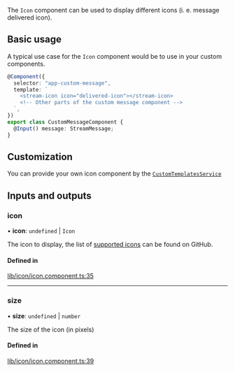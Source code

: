 The `Icon` component can be used to display different icons (i. e. message delivered icon).

## Basic usage

A typical use case for the `Icon` component would be to use in your custom components.

```typescript
@Component({
  selector: "app-custom-message",
  template: `
    <stream-icon icon="delivered-icon"></stream-icon>
    <!-- Other parts of the custom message component -->
  `,
})
export class CustomMessageComponent {
  @Input() message: StreamMessage;
}
```

## Customization

You can provide your own icon component by the [`CustomTemplatesService`](../services/CustomTemplatesService.mdx)

[//]: # "Start of generated content"
## Inputs and outputs 


### icon

• **icon**: `undefined` \| `Icon`

The icon to display, the list of [supported icons](https://github.com/GetStream/stream-chat-angular/tree/master/projects/stream-chat-angular/src/lib/icon/icon.component.ts) can be found on GitHub.

#### Defined in

[lib/icon/icon.component.ts:35](https://github.com/GetStream/stream-chat-angular/blob/8a70238/projects/stream-chat-angular/src/lib/icon/icon.component.ts#L35)

___

### size

• **size**: `undefined` \| `number`

The size of the icon (in pixels)

#### Defined in

[lib/icon/icon.component.ts:39](https://github.com/GetStream/stream-chat-angular/blob/8a70238/projects/stream-chat-angular/src/lib/icon/icon.component.ts#L39)

[//]: # "End of generated content"
